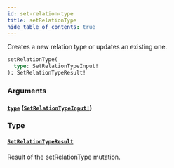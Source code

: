```yaml
---
id: set-relation-type
title: setRelationType
hide_table_of_contents: true
---
```



Creates a new relation type or updates an existing one.

```graphql
setRelationType(
  type: SetRelationTypeInput!
): SetRelationTypeResult!
```


### Arguments

#### [`type`](#) ([`SetRelationTypeInput!`](/docs/directory-guide/graphql/reference/schema/inputs/set-relation-type-input))




### Type

#### [`SetRelationTypeResult`](/docs/directory-guide/graphql/reference/schema/objects/set-relation-type-result)

Result of the setRelationType mutation.




